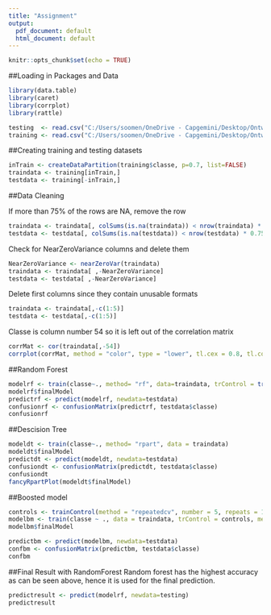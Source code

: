 ---
title: "Assignment"
output:
  pdf_document: default
  html_document: default
---

```{r setup, include=FALSE}
knitr::opts_chunk$set(echo = TRUE)
```
##Loading in Packages and Data

```{r}
library(data.table)
library(caret)
library(corrplot)
library(rattle)

testing  <- read.csv("C:/Users/soomen/OneDrive - Capgemini/Desktop/Ontwikkeling/Coursera R/MachineLearning/Assignment/pml-testing.csv")
training <- read.csv("C:/Users/soomen/OneDrive - Capgemini/Desktop/Ontwikkeling/Coursera R/MachineLearning/Assignment/pml-training.csv")

```

##Creating training and testing datasets

```{r}
inTrain <- createDataPartition(training$classe, p=0.7, list=FALSE)
traindata <- training[inTrain,]
testdata <- training[-inTrain,]
```

##Data Cleaning

If more than 75% of the rows are NA, remove the row

```{r}
traindata <- traindata[, colSums(is.na(traindata)) < nrow(traindata) * 0.75]
testdata <- testdata[, colSums(is.na(testdata)) < nrow(testdata) * 0.75]
```

Check for NearZeroVariance columns and delete them

```{r}
NearZeroVariance <- nearZeroVar(traindata)
traindata <- traindata[ ,-NearZeroVariance]
testdata <- testdata[ ,-NearZeroVariance]
```

Delete first columns since they contain unusable formats


```{r}
traindata <- traindata[,-c(1:5)]
testdata <- testdata[,-c(1:5)]
```

Classe is column number 54 so it is left out of the correlation matrix
```{r}

corrMat <- cor(traindata[,-54])
corrplot(corrMat, method = "color", type = "lower", tl.cex = 0.8, tl.col = rgb(0,0,0))

```

##Random Forest

```{r}


modelrf <- train(classe~., method= "rf", data=traindata, trControl = trainControl(method="cv",number = 2, verboseIter=FALSE))
modelrf$finalModel
predictrf <- predict(modelrf, newdata=testdata)
confusionrf <- confusionMatrix(predictrf, testdata$classe)
confusionrf
```


##Descision Tree

```{r}
modeldt <- train(classe~., method= "rpart", data = traindata)
modeldt$finalModel
predictdt <- predict(modeldt, newdata=testdata)
confusiondt <- confusionMatrix(predictdt, testdata$classe)
confusiondt
fancyRpartPlot(modeldt$finalModel)
```



##Boosted model
```{r}
controls <- trainControl(method = "repeatedcv", number = 5, repeats = 1, verboseIter = FALSE)
modelbm <- train(classe ~ ., data = traindata, trControl = controls, method = "gbm", verbose = FALSE)
modelbm$finalModel

predictbm <- predict(modelbm, newdata=testdata)
confbm <- confusionMatrix(predictbm, testdata$classe)
confbm
```


##Final Result with RandomForest
Random forest has the highest accuracy as can be seen above, hence it is used for the final prediction.
```{r}
predictresult <- predict(modelrf, newdata=testing)
predictresult
```



